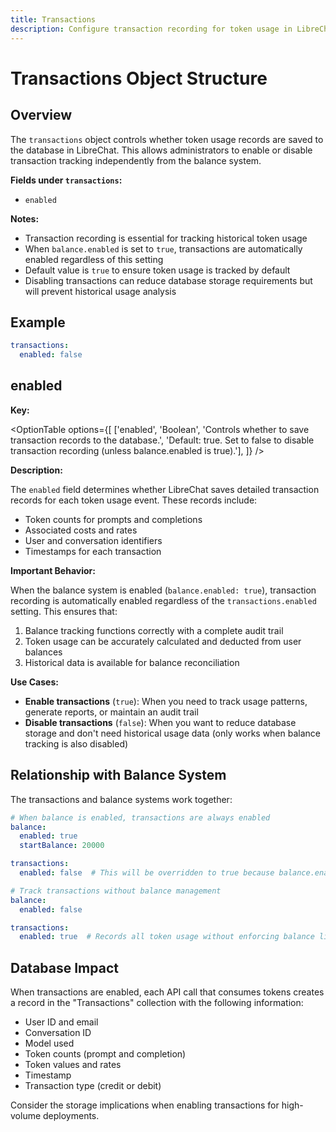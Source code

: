 ```yaml
---
title: Transactions
description: Configure transaction recording for token usage in LibreChat
---
```


# Transactions Object Structure

## Overview

The `transactions` object controls whether token usage records are saved to the database in LibreChat. This allows administrators to enable or disable transaction tracking independently from the balance system.

**Fields under `transactions`:**

- `enabled`

**Notes:**

- Transaction recording is essential for tracking historical token usage
- When `balance.enabled` is set to `true`, transactions are automatically enabled regardless of this setting
- Default value is `true` to ensure token usage is tracked by default
- Disabling transactions can reduce database storage requirements but will prevent historical usage analysis

## Example

```yaml filename="transactions"
transactions:
  enabled: false
```

## enabled

**Key:**

<OptionTable
    options={[
        ['enabled', 'Boolean', 'Controls whether to save transaction records to the database.', 'Default: true. Set to false to disable transaction recording (unless balance.enabled is true).'],
    ]}
/>

**Description:**

The `enabled` field determines whether LibreChat saves detailed transaction records for each token usage event. These records include:

- Token counts for prompts and completions
- Associated costs and rates
- User and conversation identifiers
- Timestamps for each transaction

**Important Behavior:**

When the balance system is enabled (`balance.enabled: true`), transaction recording is automatically enabled regardless of the `transactions.enabled` setting. This ensures that:

1. Balance tracking functions correctly with a complete audit trail
2. Token usage can be accurately calculated and deducted from user balances
3. Historical data is available for balance reconciliation

**Use Cases:**

- **Enable transactions** (`true`): When you need to track usage patterns, generate reports, or maintain an audit trail
- **Disable transactions** (`false`): When you want to reduce database storage and don't need historical usage data (only works when balance tracking is also disabled)

## Relationship with Balance System

The transactions and balance systems work together:

```yaml filename="Example: Transactions with Balance"
# When balance is enabled, transactions are always enabled
balance:
  enabled: true
  startBalance: 20000

transactions:
  enabled: false  # This will be overridden to true because balance.enabled is true
```

```yaml filename="Example: Standalone Transaction Tracking"
# Track transactions without balance management
balance:
  enabled: false

transactions:
  enabled: true  # Records all token usage without enforcing balance limits
```

## Database Impact

When transactions are enabled, each API call that consumes tokens creates a record in the "Transactions" collection with the following information:

- User ID and email
- Conversation ID
- Model used
- Token counts (prompt and completion)
- Token values and rates
- Timestamp
- Transaction type (credit or debit)

Consider the storage implications when enabling transactions for high-volume deployments.
